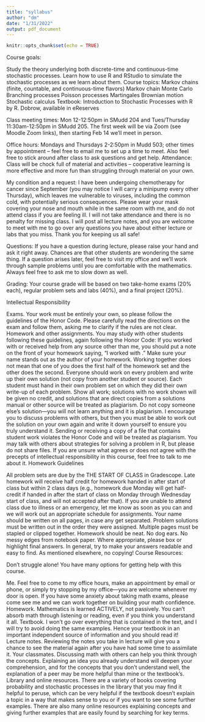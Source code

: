 ```yaml
---
title: "syllabus"
author: "dm"
date: "1/31/2022"
output: pdf_document
---
```


```r
knitr::opts_chunk$set(echo = TRUE)
```
Course goals:

Study the theory underlying both discrete-time and continuous-time stochastic processes.
Learn how to use R and RStudio to simulate the stochastic processes as we learn about them.
Course topics:
Markov chains (finite, countable, and continuous-time flavors)
Markov chain Monte Carlo
Branching processes
Poisson processes
Martingales
Brownian motion
Stochastic calculus
Textbook: Introduction to Stochastic Processes with R by R. Dobrow, available in eReserves

Class meeting times: Mon 12-12:50pm in SMudd 204 and Tues/Thursday 11:30am-12:50pm in SMudd 205. The first week will be via Zoom (see Moodle Zoom links), then starting Feb 14 we'll meet in person.

Office hours: Mondays and Thursdays 2-2:50pm in Mudd 503; other times by appointment -- feel free to email me to set up a time to meet. Also feel free to stick around after class to ask questions and get help.
Attendance: Class will be chock full of material and activities -- cooperative learning is more effective and more fun than struggling through material on your own.

My condition and a request: I have been undergoing chemotherapy for cancer since September (you may notice I will carry a minipump every other Thursday),  which leaves me vulnerable to viruses, including the common cold, with potentially serious consequences. Please wear your mask covering your nose and mouth while in the same room with me, and do not attend class if you are feeling ill.  I will not take attendance and there is no penalty for missing class. I will post all lecture notes, and you are welcome to meet with me to go over any questions you have about either lecture or labs that you miss. Thank you for keeping us all safe!

Questions: If you have a question during lecture, please raise your hand and ask it right away. Chances are that other students are wondering the same thing. If a question arises later, feel free to visit my office and we'll work through sample problems until you are comfortable with the mathematics.  Always feel free to ask me to slow down as well.

Grading:  Your course grade will be based on two take-home exams (20% each), regular problem sets and labs (40%), and a final project (20%).

Intellectual Responsibility

Exams. Your work must be entirely your own, so please follow the guidelines of the Honor Code. Please carefully read the directions on the exam and follow them, asking me to clarify if the rules are not clear.
Homework and other assignments. You may study with other students following these guidelines, again following the Honor Code:
If you worked with or received help from any source other than me, you should put a note on the front of your homework saying, "I worked with <names>."  Make sure your name stands out as the author of your homework.
Working together does not mean that one of you does the first half of the homework set and the other does the second. Everyone should work on every problem and write up their own solution (not copy from another student or source).
Each student must hand in their own problem set on which they did their own write-up of each problem. Show all work; solutions with no work shown will be given no credit, and solutions that are direct copies from a solutions manual or other source will be treated as plagiarism.
Do not copy someone else's solution—you will not learn anything and it is plagiarism.  I encourage you to discuss problems with others, but then you must be able to work out the solution on your own again and write it down yourself to ensure you truly understand it.
Sending or receiving a copy of a file that contains student work violates the Honor Code and will be treated as plagiarism. You may talk with others about strategies for solving a problem in R, but please do not share files.
If you are unsure what agrees or does not agree with the precepts of intellectual responsibility in this course, feel free to talk to me about it.
Homework Guidelines

All problem sets are due by the THE START OF CLASS in Gradescope.  Late homework will receive half credit for homework handed in after start of class but within 2 class days (e.g., homework due Monday will get half-credit if handed in after the start of class on Monday through Wednesday start of class, and will not accepted after that).
If you are unable to attend class due to illness or an emergency, let me know as soon as you can and we will work out an appropriate schedule for assignments.
Your name should be written on all pages, in case any get separated.
Problem solutions must be written out in the order they were assigned.
Multiple pages must be stapled or clipped together.
Homework should be neat.  No dog ears.  No messy edges from notebook paper.
Where appropriate, please box or highlight final answers.  In general, try to make your answers readable and easy to find.
As mentioned elsewhere, no copying!
Course Resources:

Don't struggle alone! You have many options for getting help with this course.

Me. Feel free to come to my office hours, make an appointment by email or phone, or simply try stopping by my office—you are welcome whenever my door is open.  If you have some anxiety about taking math exams, please come see me and we can work together on building your math confidence.
Homework.  Mathematics is learned ACTIVELY, not passively.  You can't absorb math through listening or reading, even if you think you understand it all.
Textbook. I won't go over everything that is contained in the text, and I will try to avoid doing the same examples.  Hence your textbook in an important independent source of information and you should read it!
Lecture notes. Reviewing the notes you take in lecture will give you a chance to see the material again after you have had some time to assimilate it. 
Your classmates. Discussing math with others can help you think through the concepts.  Explaining an idea you already understand will deepen your comprehension, and for the concepts that you don't understand well, the explanation of a peer may be more helpful than mine or the textbook's.
Library and online resources. There are a variety of books covering probability and stochastic processes in the library that you may find it helpful to peruse, which can be very helpful if the textbook doesn't explain a topic in a way that makes sense to you or if you want to see some further examples. There are also many online resources explaining concepts and giving further examples that are easily found by searching for key terms.